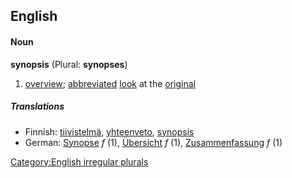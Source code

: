 ==English==
====Noun====
'''synopsis''' (Plural: '''synopses''')
#[[overview]]; [[abbreviate]]d [[look]] at the [[original]]

=====Translations=====
*Finnish: [[tiivistelmä]], [[yhteenveto]], [[synopsis]]
*German: [[Synopse]] ''f'' (1), [[Übersicht]] ''f'' (1), [[Zusammenfassung]] ''f'' (1)

[[Category:English irregular plurals]]